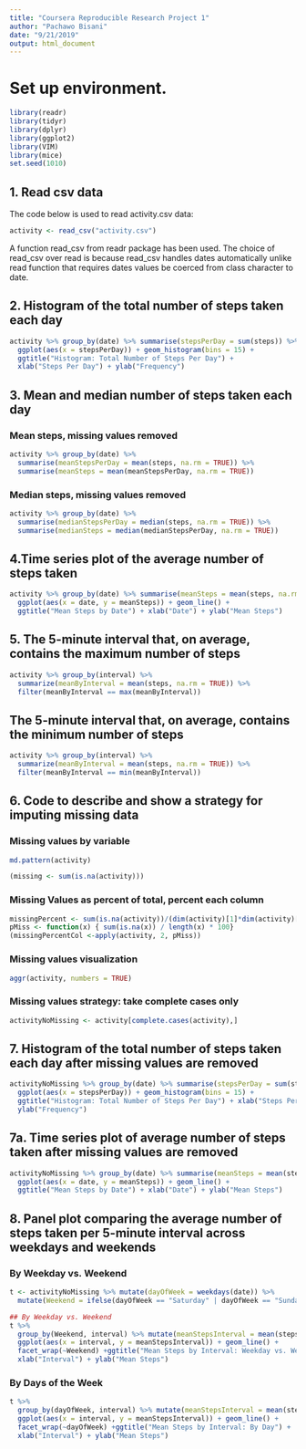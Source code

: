 ```yaml
---
title: "Coursera Reproducible Research Project 1"
author: "Pachawo Bisani"
date: "9/21/2019"
output: html_document
---
```

# Set up environment.

```r
library(readr)
library(tidyr)
library(dplyr)
library(ggplot2)
library(VIM)
library(mice)
set.seed(1010)
```

## 1. Read csv data

The code below is used to read activity.csv data:

```r
activity <- read_csv("activity.csv")
```

A function read_csv from readr package has been used. The choice of read_csv over read is because read_csv handles dates automatically unlike read function that requires dates values be coerced from class character to date.

## 2. Histogram of the total number of steps taken each day

```r
activity %>% group_by(date) %>% summarise(stepsPerDay = sum(steps)) %>% 
  ggplot(aes(x = stepsPerDay)) + geom_histogram(bins = 15) + 
  ggtitle("Histogram: Total Number of Steps Per Day") + 
  xlab("Steps Per Day") + ylab("Frequency")
```
## 3. Mean and median number of steps taken each day

### Mean steps, missing values removed
```r
activity %>% group_by(date) %>% 
  summarise(meanStepsPerDay = mean(steps, na.rm = TRUE)) %>% 
  summarise(meanSteps = mean(meanStepsPerDay, na.rm = TRUE))
```

### Median steps, missing values removed
```r
activity %>% group_by(date) %>% 
  summarise(medianStepsPerDay = median(steps, na.rm = TRUE)) %>%
  summarise(medianSteps = median(medianStepsPerDay, na.rm = TRUE))
```

## 4.Time series plot of the average number of steps taken

```r
activity %>% group_by(date) %>% summarise(meanSteps = mean(steps, na.rm = TRUE)) %>%
  ggplot(aes(x = date, y = meanSteps)) + geom_line() + 
  ggtitle("Mean Steps by Date") + xlab("Date") + ylab("Mean Steps")
```

## 5. The 5-minute interval that, on average, contains the maximum number of steps
```r
activity %>% group_by(interval) %>% 
  summarize(meanByInterval = mean(steps, na.rm = TRUE)) %>%
  filter(meanByInterval == max(meanByInterval))
```

## The 5-minute interval that, on average, contains the minimum number of steps

```r
activity %>% group_by(interval) %>% 
  summarize(meanByInterval = mean(steps, na.rm = TRUE)) %>%
  filter(meanByInterval == min(meanByInterval))
```

## 6. Code to describe and show a strategy for imputing missing data

### Missing values by variable

```r
md.pattern(activity)
```

```r
(missing <- sum(is.na(activity)))
```

### Missing Values as percent of total, percent each column

```r
missingPercent <- sum(is.na(activity))/(dim(activity)[1]*dim(activity)[2]) * 100 
pMiss <- function(x) { sum(is.na(x)) / length(x) * 100}
(missingPercentCol <-apply(activity, 2, pMiss))
```

### Missing values visualization

```r
aggr(activity, numbers = TRUE)
```

### Missing values strategy: take complete cases only

```r
activityNoMissing <- activity[complete.cases(activity),]
```

## 7. Histogram of the total number of steps taken each day after missing values are removed

```r
activityNoMissing %>% group_by(date) %>% summarise(stepsPerDay = sum(steps)) %>% 
  ggplot(aes(x = stepsPerDay)) + geom_histogram(bins = 15) + 
  ggtitle("Histogram: Total Number of Steps Per Day") + xlab("Steps Per Day") + 
  ylab("Frequency")
```

## 7a. Time series plot of average number of steps taken after missing values are removed

```r
activityNoMissing %>% group_by(date) %>% summarise(meanSteps = mean(steps, na.rm = TRUE)) %>%
  ggplot(aes(x = date, y = meanSteps)) + geom_line() + 
  ggtitle("Mean Steps by Date") + xlab("Date") + ylab("Mean Steps")
```

## 8. Panel plot comparing the average number of steps taken per 5-minute interval across weekdays and weekends

### By Weekday vs. Weekend
```r
t <- activityNoMissing %>% mutate(dayOfWeek = weekdays(date)) %>%
  mutate(Weekend = ifelse(dayOfWeek == "Saturday" | dayOfWeek == "Sunday", "Weekend", "Weekday"))
```

```r
## By Weekday vs. Weekend 
t %>% 
  group_by(Weekend, interval) %>% mutate(meanStepsInterval = mean(steps)) %>%
  ggplot(aes(x = interval, y = meanStepsInterval)) + geom_line() +
  facet_wrap(~Weekend) +ggtitle("Mean Steps by Interval: Weekday vs. Weekend") + 
  xlab("Interval") + ylab("Mean Steps")
```

### By Days of the Week
```r
t %>%
  group_by(dayOfWeek, interval) %>% mutate(meanStepsInterval = mean(steps)) %>%
  ggplot(aes(x = interval, y = meanStepsInterval)) + geom_line() +
  facet_wrap(~dayOfWeek) +ggtitle("Mean Steps by Interval: By Day") +
  xlab("Interval") + ylab("Mean Steps")
```